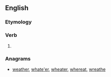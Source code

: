 ==English==

===Etymology===
{{suffix|en|wear|eth}}

===Verb===
{{head|en|verb form}}

# {{en-archaic third-person singular of|wear}}

===Anagrams===
* [[weather#English|weather]], [[whate'er#English|whate'er]], [[wheater#English|wheater]], [[whereat#English|whereat]], [[wreathe#English|wreathe]]